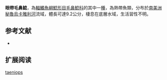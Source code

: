 {{Speciesbox
| name = 眼帶毛鼻鯰
| image = 
| image_width = 
| status = NE
| status_system = IUCN3.1
| genus = Trichomycterus
| species = taeniops
| authority = [[Fowler|Fowler]], 1954
| synonyms = *''Pygidium tenue '',Fowler, 1945 ''
*''Trichomycterus tenue'',Fowler, 1945 ''
}}

'''眼帶毛鼻鯰'''，為[[輻鰭魚綱|輻鰭魚綱]][[鯰形目|鯰形目]][[毛鼻鯰科|毛鼻鯰科]]的其中一[[種|種]]，為熱帶魚類，分布於[[南美洲|南美洲]][[秘魯|秘魯]][[烏卡雅利河|烏卡雅利河]]流域，體長可達9.2公分，棲息在底層水域，生活習性不明。

==参考文献==
*{{FishBase_species|genus=Trichomycterus|species=taeniops|year=2014|month=11}}

== 扩展阅读 ==
{{refbegin}}
{{wikispecies-inline|Trichomycterus taeniops|眼帶毛鼻鯰}}
{{refend}}
{{Taxonbar|from=Q5782484}}

[[Category:毛鼻鯰属|taeniops]]


{{鯰形目小作品}}